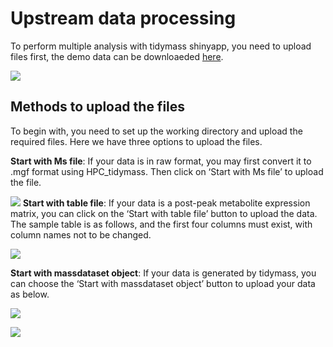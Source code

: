 # Upstream data processing

To perform multiple analysis with tidymass shinyapp, you need to upload files first, the demo data can be downloaeded [here](https://drive.google.com/file/d/1bVDtNdK2gKZd39CpeXOStS2-WGDOStvs/view?usp=sharing).

![](figures/demo_data.png)

## Methods to upload the files

To begin with, you need to set up the working directory and upload the required files. Here we have three options to upload the files.

**Start with Ms file**: If your data is in raw format, you may first convert it to .mgf format using HPC_tidymass. Then click on ‘Start with Ms file’ to upload the file.

![](figures/MS_upload.png)
**Start with table file**: If your data is a post-peak metabolite expression matrix, you can click on the ‘Start with table file’ button to upload the data. The sample table is as follows, and the first four columns must exist, with column names not to be changed. 

![](figures/table_upload.png)

**Start with massdataset object**: If your data is generated by tidymass, you can choose the ‘Start with massdataset object’ button to upload your data as below.

![](figures/object_page.png)

![](figures/object_upload.png)



